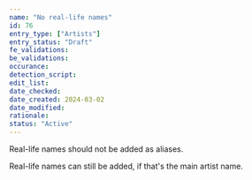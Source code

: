 ```yaml
---
name: "No real-life names"
id: 76
entry_type: ["Artists"]
entry_status: "Draft"
fe_validations:
be_validations:
occurance:
detection_script:
edit_list:
date_checked:
date_created: 2024-03-02
date_modified:
rationale:
status: "Active"
---
```

Real-life names should not be added as aliases.

Real-life names can still be added, if that's the main artist name.